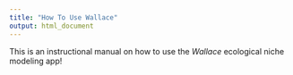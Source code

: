 ```yaml
---
title: "How To Use Wallace"
output: html_document
---
```


This is an instructional manual on how to use the *Wallace* ecological niche modeling app!
